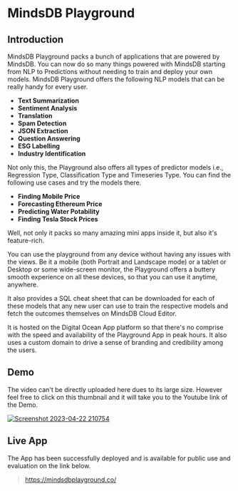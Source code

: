 # MindsDB Playground

## Introduction

MindsDB Playground packs a bunch of applications that are powered by MindsDB. You can now do so many things powered with MindsDB starting from NLP to Predictions without needing to train and deploy your own models.
MindsDB Playground offers the following NLP models that can be really handy for every user.
- **Text Summarization**
- **Sentiment Analysis**
- **Translation**
- **Spam Detection**
- **JSON Extraction**
- **Question Answering**
- **ESG Labelling**
- **Industry Identification**

Not only this, the Playground also offers all types of predictor models i.e., Regression Type, Classification Type and Timeseries Type. You can find the following use cases and try the models there.
- **Finding Mobile Price**
- **Forecasting Ethereum Price**
- **Predicting Water Potability**
- **Finding Tesla Stock Prices**

Well, not only it packs so many amazing mini apps inside it, but also it's feature-rich. 

You can use the playground from any device without having any issues with the views. Be it a mobile (both Portrait and Landscape mode) or a tablet or Desktop or some wide-screen monitor, the Playground offers a buttery smooth experience on all these devices, so that you can use it anytime, anywhere.

It also provides a SQL cheat sheet that can be downloaded for each of these models that any new user can use to train the respective models and fetch the outcomes themselves on MindsDB Cloud Editor.

It is hosted on the Digital Ocean App platform so that there's no comprise with the speed and availability of the Playground App in peak hours. It also uses a custom domain to drive a sense of branding and credibility among the users.

## Demo

The video can't be directly uploaded here dues to its large size. However feel free to click on this thumbnail and it will take you to the Youtube link of the Demo.

[![Screenshot 2023-04-22 210754](https://user-images.githubusercontent.com/47860497/235418487-89be9084-aeec-402d-af53-04c7b6e0778e.png)](https://www.youtube.com/watch?v=96-sCuHlOhc&t=787s)

## Live App
The App has been successfully deployed and is available for public use and evaluation on the link below.

> https://mindsdbplayground.co/
